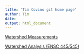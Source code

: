 ```yaml
---
title: 'Tim Covino git home page'
author: Tim
date: 
output: html_document
---
```


[Watershed Measurements](hydrology/index.html){target="_blank"}

[Watershed Analysis (ENSC 445/545)](watershed_analysis/index.html){target="_blank"}
